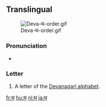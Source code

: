 ==Translingual==
[[File:Deva-थ-order.gif|thumb]]

===Pronunciation===
* {{IPA|/t̪ʰə/|lang=mul}}

===Letter===
{{mul-deva|tha}}

# A letter of the [[Devanagari alphabet]].

[[fr:थ]]
[[hu:थ]]
[[nl:थ]]
[[ja:थ]]